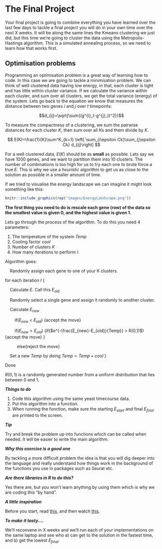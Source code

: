 # The Final Project

Your final project is going to combine everything you have learned over the last few days to tackle a final project you will do in your own time over the next X weeks. It will be along the same lines the Kmeans clustering we just did, but this time we're going to cluster the data using the Metropolis-Hastings algorithm. This is a simulated annealing process, so we need to learn how that works first.

## Optimisation problems

Programming an optimisation problem is a great way of learning how to code. In this case we are going to tackle a minimisation problem. We can think of well clustered data having low energy, in that, each cluster is tight and has little within cluster variance. If we calculate the variance *within* each cluster, and sum over all clusters, we get the total variance (energy) of the system. Lets go back to the equation we know that measures the distance between two genes $i$ and $j$ over $t$ timepoints:

$$d_{ij}=\sqrt{\sum{(g^{i}_t-g^{j}_t)^2}}$$

To measure the compactness of a clustering, we sum the pairwise distances for each cluster $K$, then sum over all $K$s and them divide by $K$.

$$ E(K)=\frac{1}{K}\sum^K_{k=1} \left[ \sum_{i\epsilon Ck}\sum_{j\epsilon Ck} d_{ij}\right] $$

For a well clustered data, $E(K)$ should be as **small** as possible. Lets say we have 1000 genes, and we want to partition them into 10 clusters. The number of combinations is too high for us to try each one to brute force a true $E$. This is why we use a *heuristic* algorithm to get us as close to the solution as possible in a smaller amount of time.

If we tried to visualise the energy landscape we can imagine it might look something like this:

```r
knitr::include_graphics(rep("images/EnergyLandscape.png"))
```

**The first thing you need to do is rescale each gene (row) of the data so the smallest value is given 0, and the highest value is given 1.**

Lets go through the process of the algorithm. To do this you need 4 parameters:

1. The temperature of the system $Temp$
2. Cooling factor $cool$
3. Number of clusters $K$
4. How many iterations to perform $I$.


Algorithm goes:

&nbsp;&nbsp;&nbsp;&nbsp;Randomly assign each gene to one of your K clusters.

for each iteration $I$ {

&nbsp;&nbsp;&nbsp;&nbsp;Calculate $E$. Call this $E_{old}$
    
&nbsp;&nbsp;&nbsp;&nbsp;Randomly select a single gene and assign it randomly to another cluster.
  
&nbsp;&nbsp;&nbsp;&nbsp;Calculate $E_{new}$
    
&nbsp;&nbsp;&nbsp;&nbsp;&nbsp;&nbsp;&nbsp;&nbsp;if($E_{new}$ < $E_{old}$) {accept the move}
    
&nbsp;&nbsp;&nbsp;&nbsp;&nbsp;&nbsp;&nbsp;&nbsp;if($E_{new} > E_{old})$ {if($e^{-\frac{E_{new}-E_{old}}{Temp}} > R(0,1)$) {accept the move} }
        
&nbsp;&nbsp;&nbsp;&nbsp;&nbsp;&nbsp;&nbsp;&nbsp;&nbsp;&nbsp;else{reject the move}
  
&nbsp;&nbsp;&nbsp;&nbsp;Set a new $Temp$ by doing $Temp=Temp \times cool$
}

Done

$R(0,1)$ is a randomly generated number from a uniform distribution that lies between 0 and 1.


***Things to do***

1. Code this algorithm using the same yeast timecourse data.
2. Put this algorithm into a function.
3. When running the function, make sure the starting $E_{start}$ and final $E_{final}$ are printed to the screen.

***Tip***

Try and break the problem up into functions which can be called when needed. It will be easier to write the main algorithm.

***Why this exercise is a good one***

By tackling a more difficult problem the idea is that you will dig deeper into the language and really understand how things work in the background of the functions you use in packages such as Seurat etc.

***Are there libraries in R to do this?***

Yes there are, but you won't learn anything by using them which is why we are coding this "by hand".

***A little inspiration***

Before you start, read [this](https://www.newyorker.com/magazine/2018/12/10/the-friendship-that-made-google-huge), and then watch [this](https://youtu.be/USC6c9Dtak8).

***To make it tasty....***

We'll reconvene in X weeks and we'll run each of your implementations on the same laptop and see who a) can get to the solution in the fastest time, and b) get the lowest $E_{final}$.


